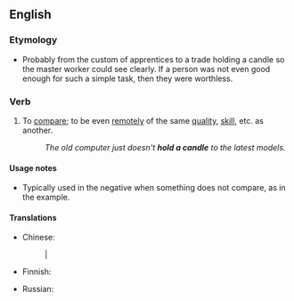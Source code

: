 ==English==

===Etymology===
* Probably from the custom of apprentices to a trade holding a candle so the master worker could see clearly. If a person was not even good enough for such a simple task, then they were worthless.

===Verb===
{{en-verb|holds a candle|holding a candle|held a candle}}

# {{idiomatic}} To [[compare]]; to be even [[remote]]ly of the same [[quality]], [[skill]], etc. as another.
#: ''The old computer just doesn't '''hold a candle''' to the latest models.''

====Usage notes====
* Typically used in the negative when something does not compare, as in the example.

====Translations====
{{trans-top|be even remotely of the same quality}}
* Chinese:
*: {{trreq|cmn}}|{{trreq|cmn}}
* Finnish: {{t-|fi|pärjätä}}
{{trans-mid}}
* Russian: {{t+|ru|в подмётки не годиться|tr=v podmjótki ne godít'sja}} {{qualifier|not (even) suitable for soles}}
{{trans-bottom}}